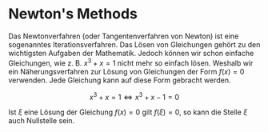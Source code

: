 # Newton's Methods

Das Newtonverfahren (oder Tangentenverfahren von Newton) ist eine sogenanntes Iterationsverfahren. Das Lösen von Gleichungen gehört zu den wichtigsten Aufgaben der Mathematik. Jedoch können wir schon einfache Gleichungen, wie z. B. $x^3+x=1$ nicht mehr so einfach lösen. Weshalb wir ein Näherungsverfahren zur Lösung von Gleichungen der Form $f(x)=0$ verwenden.
Jede Gleichung kann auf diese Form gebracht werden.

$$
x^3+x=1 \iff x^3+x-1=0
$$

Ist $\xi$ eine Lösung der Gleichung $f(x)=0$ gilt $f(\xi)=0$, so kann die Stelle $\xi$ auch Nullstelle sein.
